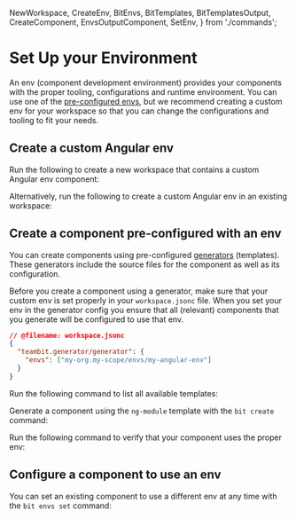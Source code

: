   NewWorkspace,
  CreateEnv,
  BitEnvs,
  BitTemplates,
  BitTemplatesOutput,
  CreateComponent,
  EnvsOutputComponent,
  SetEnv,
} from './commands';

# Set Up your Environment

An env (component development environment) provides your components with the proper tooling, configurations and runtime environment.
You can use one of the [pre-configured envs](https://bit.cloud/bitdev/angular/angular),
but we recommend creating a custom env for your workspace so that you can change the configurations and tooling to fit your needs.

## Create a custom Angular env

Run the following to create a new workspace that contains a custom Angular env component:

<NewWorkspace />

Alternatively, run the following to create a custom Angular env in an existing workspace:

<CreateEnv />

## Create a component pre-configured with an env

You can create components using pre-configured [generators](docs/angular-env/component-generators) (templates).
These generators include the source files for the component as well as its configuration.

Before you create a component using a generator, make sure that your custom env is set properly in your `workspace.jsonc` file.
When you set your env in the generator config you ensure that all (relevant) components that you generate will be configured to use that env.

```json
// @filename: workspace.jsonc
{
  "teambit.generator/generator": {
    "envs": ["my-org.my-scope/envs/my-angular-env"]
  }
}
```

Run the following command to list all available templates:

<BitTemplates />
<BitTemplatesOutput />

Generate a component using the `ng-module` template with the `bit create` command:

<CreateComponent />

Run the following command to verify that your component uses the proper env:

<BitEnvs />
<EnvsOutputComponent />

## Configure a component to use an env

You can set an existing component to use a different env at any time with the `bit envs set` command:

<SetEnv />
